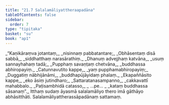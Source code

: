 ```yaml
---
title: "21.7 Salalamāliyattheraapadāna"
tableOfContents: false
sidebar:
  order: 7
type: "tipitaka"
basket: "su"
book: "ap1"
---
```



<DynamicBreadcrumb />

<Division number="30" book="ap1" bookNo="20" page="230">

<Paragraph number="2791" type="verses" book="ap1">
_“Kaṇikāraṃva jotantaṃ,_  
_nisinnaṃ pabbatantare;_  
_Obhāsentaṃ disā sabbā,_  
_siddhatthaṃ narasārathiṃ._  

</Paragraph>

</Division>
<Division number="31" book="ap1" bookNo="20" page="230">

<Paragraph number="2792" type="verses" book="ap1">
_Dhanuṃ advejjhaṃ katvāna,_  
_usuṃ sannayhahaṃ tadā;_  
_Pupphaṃ savaṇṭaṃ chetvāna,_  
_buddhassa abhiropayiṃ._  

</Paragraph>

</Division>
<Division number="32" book="ap1" bookNo="20" page="230">

<Paragraph number="2793" type="verses" book="ap1">
_Catunnavutito kappe,_  
_yaṃ pupphamabhiropayiṃ;_  
_Duggatiṃ nābhijānāmi,_  
_buddhapūjāyidaṃ phalaṃ._  

</Paragraph>

</Division>
<Division number="33" book="ap1" bookNo="20" page="230">

<Paragraph number="2794" type="verses" book="ap1">
_Ekapaññāsito kappe,_  
_eko āsiṃ jutindharo;_  
_Sattaratanasampanno,_  
_cakkavattī mahabbalo._  

</Paragraph>

</Division>
<Division number="34" book="ap1" bookNo="20" page="230">

<Paragraph number="2795" type="verses" book="ap1">
_Paṭisambhidā catasso,_  
_ …pe… _  
_kataṃ buddhassa sāsanaṃ”._  

</Paragraph>

<Paragraph number="2796" book="ap1">
Itthaṃ sudaṃ āyasmā salalamāliyo thero imā gāthāyo abhāsitthāti.

</Paragraph>
</Division>

<Paragraph number="2797" type="center" book="ap1">
Salalamāliyattherassāpadānaṃ sattamaṃ.
</Paragraph>